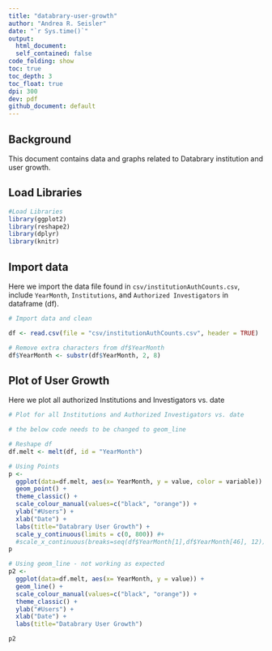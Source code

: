 ```yaml
---
title: "databrary-user-growth"
author: "Andrea R. Seisler"
date: "`r Sys.time()`"
output: 
  html_document:
  self_contained: false
code_folding: show
toc: true
toc_depth: 3
toc_float: true
dpi: 300
dev: pdf
github_document: default
---
```

## Background

This document contains data and graphs related to Databrary institution and user growth.

## Load Libraries

```r
#Load Libraries
library(ggplot2)
library(reshape2)
library(dplyr)
library(knitr)
```

## Import data

Here we import the data file found in `csv/institutionAuthCounts.csv`, include `YearMonth`, `Institutions`, and `Authorized Investigators` in dataframe (df).   

```r
# Import data and clean

df <- read.csv(file = "csv/institutionAuthCounts.csv", header = TRUE)

# Remove extra characters from df$YearMonth
df$YearMonth <- substr(df$YearMonth, 2, 8)

```

## Plot of User Growth

Here we plot all authorized Institutions and Investigators vs. date

```r

# Plot for all Institutions and Authorized Investigators vs. date

# the below code needs to be changed to geom_line

# Reshape df
df.melt <- melt(df, id = "YearMonth")

# Using Points
p <- 
  ggplot(data=df.melt, aes(x= YearMonth, y = value, color = variable)) +
  geom_point() +  
  theme_classic() +
  scale_colour_manual(values=c("black", "orange")) +
  ylab("#Users") +
  xlab("Date") +
  labs(title="Databrary User Growth") +
  scale_y_continuous(limits = c(0, 800)) #+
  #scale_x_continuous(breaks=seq(df$YearMonth[1],df$YearMonth[46], 12))
p

# Using geom_line - not working as expected 
p2 <- 
  ggplot(data=df.melt, aes(x= YearMonth, y = value)) +
  geom_line() +
  scale_colour_manual(values=c("black", "orange")) +
  theme_classic() +
  ylab("#Users") +
  xlab("Date") +
  labs(title="Databrary User Growth")

p2
  
  
```